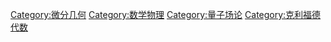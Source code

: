 [[Category:微分几何|Category:微分几何]]
[[Category:数学物理|Category:数学物理]]
[[Category:量子场论|Category:量子场论]]
[[Category:克利福德代数|Category:克利福德代数]]